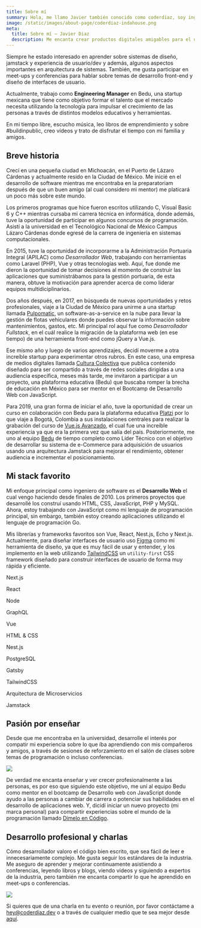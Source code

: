 ```yaml
---
title: Sobre mí
summary: Hola, me llamo Javier también conocido como coderdiaz, soy ingeniero de software y aspirante a diseñador UX/UI, enseño sobre desarrollo de software y vivo en Ciudad de México con mi esposa Becky y nuestros dos perritos Covid y Sr. Serio.
image: /static/images/about-page/coderdiaz-indahouse.png
meta:
  title: Sobre mí — Javier Diaz
  description: Me encanta crear productos digitales amigables para el usuario, simples e increíbles. Conoce un poco más sobre mi carrera y mis experiencias desarrollando software.
---
```

Siempre he estado interesado en aprender sobre sistemas de diseño, jamstack y experiencia de usuario/dev y además, algunos aspectos importantes en arquitectura de sistemas. También, me gusta participar en meet-ups y conferencias para hablar sobre temas de desarrollo front-end y diseño de interfaces de usuario.

Actualmente, trabajo como **Engineering Manager** en Bedu, una startup mexicana que tiene como objetivo formar el talento que el mercado necesita utilizando la tecnología para impulsar el crecimiento de las personas a través de distintos modelos educativos y herramientas.

En mi tiempo libre, escucho música, leo libros de emprendimiento y sobre #buildinpublic, creo vídeos y trato de disfrutar el tiempo con mi familia y amigos.

## Breve historia
Crecí en una pequeña ciudad en Michoacán, en el Puerto de Lázaro Cárdenas y actualmente resido en la Ciudad de México. Me inicié en el desarrollo de software mientras me encontraba en la preparatoriam después de que un buen amigo (al cual considero mi mentor) me platicará un poco más sobre este mundo.

Los primeros programas que hice fueron escritos utilizando C, Visual Basic 6 y C++ mientras cursaba mi carrera técnica en informática, donde además, tuve la oportunidad de participar en algunos concursos de programación. Asistí a la universidad en el Tecnológico Nacional de México Campus Lázaro Cárdenas donde egresé de la carrera de ingeniería en sistemas computacionales.

En 2015, tuve la oportunidad de incorporarme a la Administración Portuaria Integral (APILAC) como *Desarrollador Web*, trabajando con herramientas como Laravel (PHP), Vue y otras tecnologías web. Aquí, fue donde me dieron la oportunidad de tomar decisiones al momento de construir las aplicaciones que suministrábamos para la gestión portuaria, de esta manera, obtuve la motivación para aprender acerca de como liderar equipos multidiciplinarios.

Dos años después, en 2017, en búsqueda de nuevas oportunidades y retos profesionales, viaje a la Ciudad de México para unirme a una startup llamada [Pulpomatic](https://getpulpo.com), un software-as-a-service en la nube para llevar la gestión de flotas vehiculares donde puedes observar la información sobre mantenimientos, gastos, etc. Mi principal rol aquí fue como *Desarrollador Fullstack*, en el cuál realice la migración de la plataforma web (en ese tiempo) de una herramienta front-end como jQuery a Vue.js.

Ese mismo año y luego de varios aprendizajes, decidí moverme a otra increíble startup para experimentar otros rubros. En este caso, una empresa de medios digitales llamada [Cultura Colectiva](https://culturacolectiva.com/) que publica contenido diseñado para ser compartido a través de redes sociales dirigidas a una audiencia específica, meses más tarde, me invitaron a participar a un proyecto, una plataforma educativa (Bedu) que buscaba romper la brecha de educación en México para ser mentor en el Bootcamp de Desarrollo Web con JavaScript.

Para 2019, una gran forma de iniciar el año, tuve la oportunidad de crear un curso en colaboración con Bedu para la plataforma educativa [Platzi](https://platzi.com/) por lo que viaje a Bogotá, Colombia a sus instalaciones centrales para realizar la grabación del curso de [Vue.js Avanzado](https://platzi.com/cursos/vuejs-avanzado/), el cual fue una increíble experiencia ya que era la primera vez que salía del país. Posteriormente, me uno al equipo [Bedu](https://bedu.org) de tiempo completo como Líder Técnico con el objetivo de desarrollar su sistema de e-Commerce para adquisición de usuarios usando una arquitectura Jamstack para mejorar el rendimiento, obtener audiencia e incrementar el posicionamiento.

## Mi stack favorito
Mi enfoque principal como ingeniero de software es el **Desarrollo Web** el cual vengo haciendo desde finales de 2010. Los primeros proyectos que desarrollé los construí usando HTML, CSS, JavaScript, PHP y MySQL. Ahora, estoy trabajando con JavaScript como mi lenguaje de programación principal, sin embargo, también estoy creando aplicaciones utilizando el lenguaje de programación Go.

Mis librerías y frameworks favoritos son Vue, React, Nest.js, Echo y Next.js. Actualmente, para diseñar interfaces de usuario uso [Figma](https://figma.com) como mi herramienta de diseño, ya que es muy fácil de usar y entender, y los implemento en la web utilizando [TailwindCSS](https://tailwindcss.com) un `utility-first` CSS framework diseñado para construir interfaces de usuario de forma muy rápida y eficiente.

<div className="tech-stack grid grid-cols-6 md:grid-cols-12 gap-4 md:gap-8 mb-16">
  <div className="inline-flex items-center font-semibold justify-center col-span-3 md:col-span-4 bg-gray-100 rounded-lg px-6 py-4">
    <p className="my-0 leading-none">Next.js</p>
  </div>
  <div className="inline-flex items-center font-semibold justify-center col-span-3 md:col-span-4 bg-gray-100 rounded-lg px-6 py-4">
    <p className="my-0">React</p>
  </div>
  <div className="inline-flex items-center font-semibold justify-center col-span-3 md:col-span-4 bg-gray-100 rounded-lg px-6 py-4">
    <p className="my-0">Node</p>
  </div>
  <div className="inline-flex items-center font-semibold justify-center col-span-3 md:col-span-3 bg-gray-100 rounded-lg px-6 py-4">
    <p className="my-0">GraphQL</p>
  </div>
  <div className="inline-flex items-center font-semibold justify-center col-span-3 md:col-span-3 bg-gray-100 rounded-lg px-6 py-4">
    <p className="my-0">Vue</p>
  </div>
  <div className="inline-flex items-center font-semibold justify-center col-span-3 md:col-span-3 bg-gray-100 rounded-lg px-6 py-4">
    <p className="my-0">HTML &amp; CSS</p>
  </div>
  <div className="inline-flex items-center font-semibold justify-center col-span-3 md:col-span-3 bg-gray-100 rounded-lg px-6 py-4">
    <p className="my-0">Nest.js</p>
  </div>
  <div className="inline-flex items-center font-semibold justify-center col-span-3 md:col-span-4 bg-gray-100 rounded-lg px-6 py-4">
    <p className="my-0">PostgreSQL</p>
  </div>
  <div className="inline-flex items-center font-semibold justify-center col-span-3 md:col-span-4 bg-gray-100 rounded-lg px-6 py-4">
    <p className="my-0">Gatsby</p>
  </div>
  <div className="inline-flex items-center font-semibold justify-center col-span-3 md:col-span-4 bg-gray-100 rounded-lg px-6 py-4">
    <p className="my-0">TailwindCSS</p>
  </div>
  <div className="inline-flex items-center font-semibold justify-center col-span-6 md:col-span-6 bg-gray-100 rounded-lg px-6 py-4">
    <p className="my-0">Arquitectura de Microservicios</p>
  </div>
  <div className="inline-flex items-center font-semibold justify-center col-span-6 md:col-span-6 bg-gray-100 rounded-lg px-6 py-4">
    <p className="my-0">Jamstack</p>
  </div>
</div>

## Pasión por enseñar
Desde que me encontraba en la universidad, desarrolle el interés por compatir mi experiencia sobre lo que íba aprendiendo con mis compañeros y amigos, a través de sesiones de reforzamiento en el salón de clases sobre temas de programación o incluso conferencias.

<Image width={976} height={580} src="/static/images/about-page/teaching-about-node.png" caption="Dando una charla sobre las ventajas de Node.js" />

De verdad me encanta enseñar y ver crecer profesionalmente a las personas, es por eso que siguiendo este objetivo, me uní al equipo Bedu como mentor en el bootcamp de Desarrollo web con JavaScript donde ayudo a las personas a cambiar de carrera o potenciar sus habilidades en el desarrollo de aplicaciones web. Y, dicidí iniciar un nuevo proyecto (mi marca personal) para compartir experiencias sobre el mundo de la programación llamado [Dímelo en Código](https://www.youtube.com/channel/UCMcn-dkjGbCCdnos9416ZhQ).

## Desarrollo profesional y charlas
Cómo desarrollador valoro el código bien escrito, que sea fácil de leer e innecesariamente complejo. Me gusta seguir los estándares de la industria. Me aseguro de aprender y mejorar continuamente asistiendo a conferencias, leyendo libros y blogs, viendo vídeos y siguiendo a expertos de la industria, pero también me encanta compartir lo que he aprendido en meet-ups o conferencias.

<Image width={976} height={580} src="/static/images/about-page/talk-ccoss-emprende-con-open-source.png" caption="Emprende con Open Source: CCOSS 2021" />

Si quieres que de una charla en tu evento o reunión, por favor contáctame a [hey@coderdiaz.dev](mailto:hey@coderdiaz.dev) o a través de cualquier medio que te sea mejor desde [aquí](/contact).